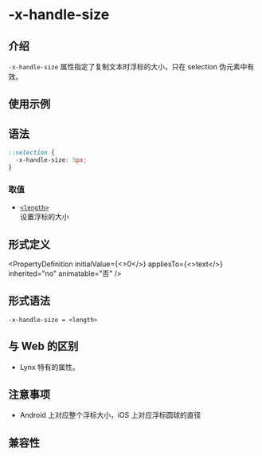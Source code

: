# -x-handle-size

## 介绍

`-x-handle-size` 属性指定了复制文本时浮标的大小，只在 selection 伪元素中有效。

## 使用示例


<Go
  example="css-api"
  defaultFile="src/-x-handle-size/App.tsx"
  img="/assets/doc/css/-x-handle-size.jpg"
  defaultEntryFile="dist/-x-handle-size.lynx.bundle"
  entry="src/-x-handle-size"
/>

## 语法

```css
::selection {
  -x-handle-size: 5px;
}
```

### 取值

- [`<length>`](api/css/data-type/length.mdx)<br/>
  设置浮标的大小

## 形式定义


<PropertyDefinition
  initialValue={<>0</>}
  appliesTo={<>text</>}
  inherited="no"
  animatable="否"
/>

## 形式语法

```
-x-handle-size = <length>
```

## 与 Web 的区别

- Lynx 特有的属性。

## 注意事项

- Android 上对应整个浮标大小，iOS 上对应浮标圆球的直径

## 兼容性


<LegacyCompatTable metadata="css/properties/-x-handle-size" />
